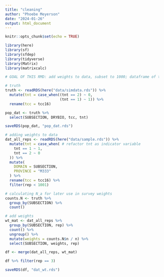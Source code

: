 ```yaml
---
title: "cleaning"
author: "Phoebe Meyerson"
date: "2024-01-26"
output: html_document
---
```


```r
knitr::opts_chunk$set(echo = TRUE)
```

```r
library(here)
library(sf)
library(sfdep)
library(tidyverse)
library(Matrix)
library(matrixcalc)
```

```r
# GOAL OF THIS RMD: add weights to data, subset to 1000; dataframe of truth

# truth
truth <- readRDS(here("data/simdata.rds")) %>%
  mutate(tnt = case_when((tnt == 2) ~ 0, 
                         (tnt == 1) ~ 1)) %>%
  rename(tcc = tcc16)

pop_dat <- truth %>%
  select(SUBSECTION, DRYBIO, tcc, tnt)

saveRDS(pop_dat, "pop_dat.rds")

# adding weights to data
dat_all_reps <- readRDS(here("data/sample.rds")) %>%
  mutate(tnt = case_when( # refactor tnt as indicator variable
    tnt == 1 ~ 1,
    tnt == 2 ~ 0
  )) %>%
  mutate(
    DOMAIN = SUBSECTION,
    PROVINCE = "M333"
  ) %>%
  rename(tcc = tcc16) %>%
  filter(rep < 1001)

# calculating N_a for later use in survey weights
counts.N <- truth %>%
  group_by(SUBSECTION) %>%
  count()

# add weights
wt_mat <- dat_all_reps %>%
  group_by(SUBSECTION, rep) %>%
  count() %>%
  ungroup() %>%
  mutate(weights = counts.N$n / n) %>%
  select(SUBSECTION, weights, rep)

df <- merge(dat_all_reps, wt_mat)

df %>% filter(rep == 3)

saveRDS(df, "dat_wt.rds")

```
